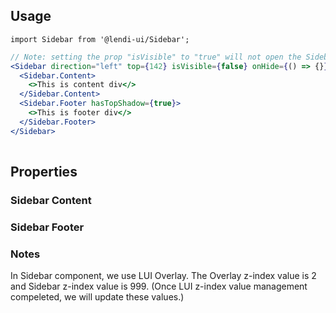 
## Usage

```
import Sidebar from '@lendi-ui/Sidebar';
```

```jsx
// Note: setting the prop "isVisible" to "true" will not open the Sidebar here. For a working example you can go to the example page, linked above.
<Sidebar direction="left" top={142} isVisible={false} onHide={() => {}}>
  <Sidebar.Content>
    <>This is content div</>
  </Sidebar.Content>
  <Sidebar.Footer hasTopShadow={true}>
    <>This is footer div</>
  </Sidebar.Footer>
</Sidebar>
             
```

## Properties

<PropTable>
  <PropTable.Entry name="children" type="React.ReactNode" description="The children node inside Sidebar component."/>
  <PropTable.Entry name="className" type="string" description="The external class name for Sidebar component."/> 
  <PropTable.Entry name="direction" type="{type SidebarDirection = 'left' | 'right';}" defaultValue="left" description="The side direction that Sidebar component will rendered in the window."/>
  <PropTable.Entry name="isVisible" type="boolean" defaultValue="false" description="Whether Sidebar component is visible or not."/>
  <PropTable.Entry name="onHide" type="() => {}" defaultValue="() => {}" description="The function that close Sidebar in the window."/>
  <PropTable.Entry name="overlayZIndex" type="number" defaultValue="2" description="The value of Sidebar internal Overlay z-index value. All elements z-index less than this value will be hidden in Overlay. All elements z-index great than this value will be displayed in the top of Overlay."/>
  <PropTable.Entry name="top" type="number" defaultValue="0" description="The margin top value for Sidebar component."/>
</PropTable>

### Sidebar Content
<PropTable>
  <PropTable.Entry name="children" type="React.ReactNode" description="The Sidebar Content component."/>
</PropTable>

### Sidebar Footer
<PropTable>
  <PropTable.Entry name="children" type="React.ReactNode" description="The Sidebar Footer component."/>
  <PropTable.Entry name="hasTopShadow" type="boolean" defaultValue="false" description="Whether the Sidebar Footer component has a shadow top border or not."/>
</PropTable>

### Notes
In Sidebar component, we use LUI Overlay. The Overlay z-index value is 2 and Sidebar z-index value is 999. (Once LUI z-index value management compeleted, we will update these values.)